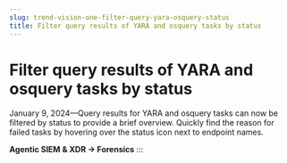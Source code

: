 ```yaml
---
slug: trend-vision-one-filter-query-yara-osquery-status
title: Filter query results of YARA and osquery tasks by status
---
```

# Filter query results of YARA and osquery tasks by status

January 9, 2024—Query results for YARA and osquery tasks can now be filtered by status to provide a brief overview. Quickly find the reason for failed tasks by hovering over the status icon next to endpoint names.

**Agentic SIEM & XDR → Forensics**
:::
